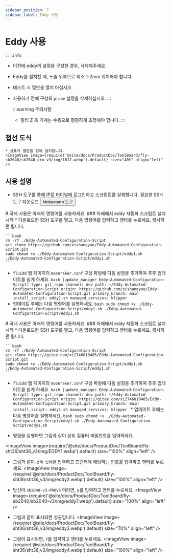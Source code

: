```yaml
---
sidebar_position: 7
sidebar_label: Eddy 사용
---
```



# Eddy 사용

    :::info
  * 이전에 eddy의 설정을 구성한 경우, 삭제해주세요.
  * Eddy를 설치할 때, 노즐 위쪽으로 최소 1-2mm 위치해야 합니다.
  * 테스트 시 열판을 열지 마십시오.
  * 사용하기 전에 구성의 `probe` 설정을 삭제하십시오.
    :::


    :::warning 주의사항
    * 멀티 Z 축 기계는 수동으로 평평하게 조정해야 합니다.
    :::


## 접선 도식

    * 상표가 열판을 향해 설치됩니다.
    <ImageView image={require('@site/docs/ProductDoc/ToolBoard/fly-sb2040/sb2040-pro-v3/img/1612.webp').default} size="40%" align="left" />


## 사용 설명
   * SSH 도구를 통해 IP로 터미널에 로그인하고 스크립트를 실행합니다.
    필요한 SSH 도구 다운로드 <Button variant="contained" disableElevation href="/docs/ResDownload/auxiliary_software/">Mobaxterm 도구</Button>


<Tabs>
  <TabItem value="eddy1" label="국제 사용">
    # 국제 사용은 아래의 명령어를 사용하세요.
    ### 아래에서 eddy 자동화 스크립트 설치 시작
    * 다운로드한 SSH 도구를 열고, 다음 명령어를 입력하고 엔터를 누르세요, 복사하면 됩니다.
    
    ```bash
    rm -rf ./Eddy-Automated-Configuration-Script
    git clone https://github.com/xishangyue/Eddy-Automated-Configuration-Script.git
    sudo chmod +x ./Eddy-Automated-Configuration-Script/eddy1.sh
    ./Eddy-Automated-Configuration-Script/eddy1.sh
    ```
   * `fluidd` 웹 페이지의 `moonraker.conf` 구성 파일에 다음 설정을 추가하여 추후 업데이트를 쉽게 하세요.
    ```bash
    [update_manager Eddy-Automated-Configuration-Script]
    type: git_repo
    channel: dev
    path: ~/Eddy-Automated-Configuration-Script
    origin: https://github.com/xishangyue/Eddy-Automated-Configuration-Script.git
    primary_branch: main
    install_script: eddy1.sh
    managed_services: klipper
    ```
   * 업데이트 후에는 다음 명령어를 실행하세요.
    ```bash
    sudo chmod +x ./Eddy-Automated-Configuration-Script/eddy1.sh
    ./Eddy-Automated-Configuration-Script/eddy1.sh
    ```
</TabItem>

  <TabItem value="eddy2" label="국내 사용">
# 국내 사용은 아래의 명령어를 사용하세요.
### 아래에서 eddy 자동화 스크립트 설치 시작
    * 다운로드한 SSH 도구를 열고, 다음 명령어를 입력하고 엔터를 누르세요, 복사하면 됩니다.
    
    ```bash
    rm -rf ./Eddy-Automated-Configuration-Script
    git clone https://gitee.com/xi2746810485/Eddy-Automated-Configuration-Script.git
    sudo chmod +x ./Eddy-Automated-Configuration-Script/eddy1.sh
    ./Eddy-Automated-Configuration-Script/eddy1.sh
    ```
   * `fluidd` 웹 페이지의 `moonraker.conf` 구성 파일에 다음 설정을 추가하여 추후 업데이트를 쉽게 하세요.
    ```bash
    [update_manager Eddy-Automated-Configuration-Script]
    type: git_repo
    channel: dev
    path: ~/Eddy-Automated-Configuration-Script
    origin: https://gitee.com/xi2746810485/Eddy-Automated-Configuration-Script.git
    primary_branch: main
    install_script: eddy1.sh
    managed_services: klipper
    ```
    * 업데이트 후에는 다음 명령어를 실행하세요.
    ```bash
    sudo chmod +x ./Eddy-Automated-Configuration-Script/eddy1.sh
    ./Eddy-Automated-Configuration-Script/eddy1.sh
    ```
  </TabItem>
</Tabs>


* 명령을 실행하면 그림과 같이 상위 컴퓨터 비밀번호를 입력하세요.

<ImageView image={require('@site/docs/ProductDoc/ToolBoard/fly-sht36/sht36_v3/img/EDDY1.webp').default} size="100%" align="left" />

* 그림과 같이 `선택 입력`을 입력하고 프린터에 해당하는 번호를 입력하고 엔터를 누르세요.
<ImageView image={require('@site/docs/ProductDoc/ToolBoard/fly-sht36/sht36_v3/img/eddy2.webp').default} size="100%" align="left" />

* 당신이 `sb2040-v3-PROV3` 이라면, y를 입력하고 엔터를 누르세요.
<ImageView image={require('@site/docs/ProductDoc/ToolBoard/fly-sb2040/sb2040-v3/img/eddy7.webp').default} size="100%" align="left" />

* 그림과 같이 표시되면 성공입니다.
<ImageView image={require('@site/docs/ProductDoc/ToolBoard/fly-sht36/sht36_v3/img/eddy3.webp').default} size="70%" align="left" />

* 그림이 표시되면, `Y`를 입력하고 엔터를 누르세요.
<ImageView image={require('@site/docs/ProductDoc/ToolBoard/fly-sht36/sht36_v3/img/eddy4.webp').default} size="100%" align="left" />

    <LDC1612 />